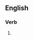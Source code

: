 ==English==

===Verb===
{{head|en|present participle}}

# {{lb|en|archaic|rare}} {{present participle of|alarum|lang=en|nocat=1}}